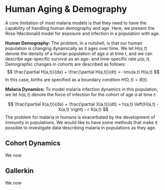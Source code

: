 
# Human Aging & Demography  

A core limitation of most malaria models is that they need to have the capability of handling human demography and age. Here, we present the Ross-Macdonald model for exposure and infection in a population with age. 

**Human Demography:** The problem, in a nutshell, is that our human population is changing dynamically as it ages over time. We let $H(a,t)$ denote the density of a human population of age $a$ at time $t,$ and we can describe age-specific survival as an age- and time-specific rate $\mu(a,t).$ Demographic changes in cohorts are described as follows:   
$$
\frac{\partial H(a,t)}{da} + \frac{\partial H(a,t)}{dt} = -\mu(a,t) H(a,t)
$$
In this case, births are specified as a boundary condtion $H(0,t) = B(t).$ 


**Malaria Dynamics:** To model malaria infection dynamics in this population, we let $h(a,t)$ denote the force of infection for the cohort of age $a$ at time $t$:  

$$
\frac{\partial X(a,t)}{da} + \frac{\partial X(a,t)}{dt} = h(a,t) \left(H(a,t) - X(a,t) \right) - r X(a,t)
$$
The problem for malaria in humans is exacerbated by the development of immunity in populations. We would like to have some methods that make it possible to investigate data describing malaria in populations as they age.  

## Cohort Dynamics

We now

## Gallerkin 

We now

